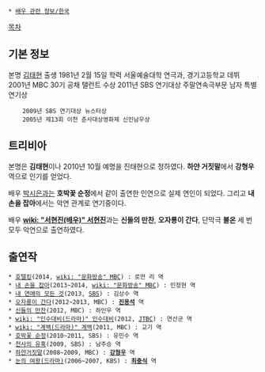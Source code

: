  * [[배우 관련 정보/한국]]

[[목차]]
== 기본 정보 ==
본명 [[김태현]]
출생 1981년 2월 15일
학력 서울예술대학 연극과, 경기고등학교
데뷔 2001년 MBC 30기 공채 탤런트
수상 2011년 SBS 연기대상 주말연속극부문 남자 특별연기상
     2009년 SBS 연기대상 뉴스타상
     2005년 제13회 이천 춘사대상영화제 신인남우상

== 트리비아 ==
본명은 '''김태현'''이나 2010년 10월 예명을 진태현으로 정하였다. '''하얀 거짓말'''에서 '''강형우''' 역으로 인기를 얻었다.

배우 [[박시은]]과는 '''호박꽃 순정'''에서 같이 출연한 인연으로 실제 연인이 되었다. 그리고 '''내 손을 잡아'''에서는 악연 관계로 연기중이다.

배우 '''[[wiki: "서현진(배우)" 서현진]]'''과는 '''신들의 만찬''', '''오자룡이 간다''', 단막극 '''불온''' 세 번 모두 악연으로 출연하였다.

== 출연작 ==
 * [[호텔킹]](2014, [[wiki: "문화방송" MBC]]) : 로먼 리 역
 * [[내 손을 잡아]](2013~2014, [[wiki: "문화방송" MBC]]) : 민정현 역
 * [[내 연애의 모든 것]](2013, [[SBS]]) : 김상수 역
 * [[오자룡이 간다]](2012~2013, MBC) : '''[[진용석]]''' 역
 * [[신들의 만찬]](2012, MBC) : 하인우 역
 * [[wiki: "인수대비(드라마)" 인수대비]](2012, [[JTBC]]) : 연산군 역
 * [[wiki: "계백(드라마)" 계백]](2011, MBC) : 교기 역
 * [[호박꽃 순정]](2010~2011, SBS) : 유민수 역
 * [[천사의 유혹]](2009, SBS) : 남주승 역
 * [[하얀거짓말]](2008~2009, MBC) : '''[[강형우]]''' 역
 * [[눈의 여왕(드라마)]](2006~2007, KBS) : '''[[최충식]]''' 역
